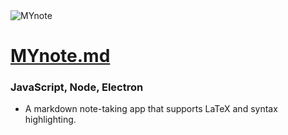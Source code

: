 
<div className="flex flex-col items-center justify-center mb-8">
    <Image
        src="./carbon_mynotemd.png"
        alt="MYnote"
        width={300}
        height={225}
        className="w-64 h-auto mb-4 md:w-96 md:h-auto"
    />
</div>

# [MYnote.md](https://github.com/skarokin/MYnote.md)
### JavaScript, Node, Electron
- A markdown note-taking app that supports LaTeX and syntax highlighting. 
